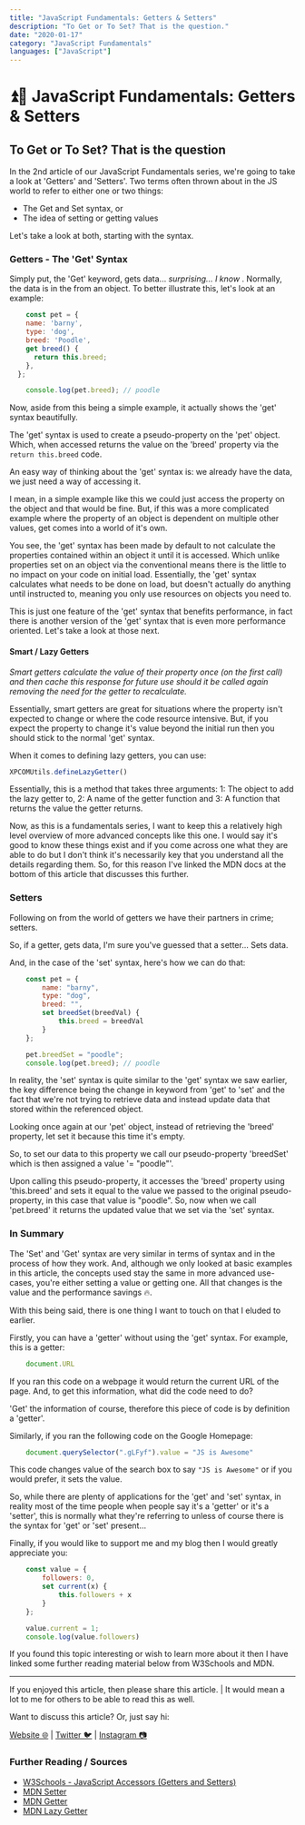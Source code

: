 ---
title: "JavaScript Fundamentals: Getters & Setters"
description: "To Get or To Set? That is the question."
date: "2020-01-17"
category: "JavaScript Fundamentals"
languages: ["JavaScript"]
---

# ⏫🔽 JavaScript Fundamentals: Getters & Setters

## To Get or To Set? That is the question

In the 2nd article of our JavaScript Fundamentals series, we're going to take a look at 'Getters' and 'Setters'. Two terms often thrown about in the JS world to refer to either one or two things:

* The Get and Set syntax, or
* The idea of setting or getting values

Let's take a look at both, starting with the syntax.

### Getters - The 'Get' Syntax

Simply put, the 'Get' keyword, gets data... *surprising... I know* . Normally, the data is in the from an object. To better illustrate this, let's look at an example:

```JavaScript
    const pet = {
    name: 'barny',
    type: 'dog',
    breed: 'Poodle',
    get breed() {
      return this.breed;
    },
  };

    console.log(pet.breed); // poodle
```

Now, aside from this being a simple example, it actually shows the 'get' syntax beautifully.

The 'get' syntax is used to create a pseudo-property on the 'pet' object. Which, when accessed returns the value on the 'breed' property via the `return this.breed` code.

An easy way of thinking about the 'get' syntax is: we already have the data, we just need a way of accessing it.

I mean, in a simple example like this we could just access the property on the object and that would be fine. But, if this was a more complicated example where the property of an object is dependent on multiple other values, get comes into a world of it's own.

You see, the 'get' syntax has been made by default to not calculate the properties contained within an object it until it is accessed. Which unlike properties set on an object via the conventional means there is the little to no impact on your code on initial load. Essentially, the 'get' syntax calculates what needs to be done on load, but doesn't actually do anything until instructed to, meaning you only use resources on objects you need to.

This is just one feature of the 'get' syntax that benefits performance, in fact there is another version of the 'get' syntax that is even more performance oriented. Let's take a look at those next.

#### Smart / Lazy Getters

*Smart getters calculate the value of their property once (on the first call) and then cache this response for future use should it be called again removing the need for the getter to recalculate.*

Essentially, smart getters are great for situations where the property isn't expected to change or where the code resource intensive. But, if you expect the property to change it's value beyond the initial run then you should stick to the normal 'get' syntax.

When it comes to defining lazy getters, you can use:

```JavaScript
XPCOMUtils.defineLazyGetter()
```

Essentially, this is a method that takes three arguments: 1: The object to add the lazy getter to, 2: A name of the getter function and 3: A function that returns the value the getter returns.

Now, as this is a fundamentals series, I want to keep this a relatively high level overview of more advanced concepts like this one. I would say it's good to know these things exist and if you come across one what they are able to do but I don't think it's necessarily key that you understand all the details regarding them. So, for this reason I've linked the MDN docs at the bottom of this article that discusses this further.

### Setters

Following on from the world of getters we have their partners in crime; setters.

So, if a getter, gets data, I'm sure you've guessed that a setter... Sets data.

And, in the case of the 'set' syntax, here's how we can do that:

```JavaScript
    const pet = {
        name: "barny",
        type: "dog",
        breed: "",
        set breedSet(breedVal) {
            this.breed = breedVal
        }
    };

    pet.breedSet = "poodle";
    console.log(pet.breed); // poodle
```

In reality, the 'set' syntax is quite similar to the 'get' syntax we saw earlier, the key difference being the change in keyword from 'get' to 'set' and the fact that we're not trying to retrieve data and instead update data that stored within the referenced object.

Looking once again at our 'pet' object, instead of retrieving the 'breed' property, let set it because this time it's empty.

So, to set our data to this property we call our pseudo-property 'breedSet' which is then assigned a value '= "poodle"'.

Upon calling this pseudo-property, it accesses the 'breed' property using 'this.breed' and sets it equal to the value we passed to the original pseudo-property, in this case that value is "poodle". So, now when we call 'pet.breed' it returns the updated value that we set via the 'set' syntax.

### In Summary

The 'Set' and 'Get' syntax are very similar in terms of syntax and in the process of how they work. And, although we only looked at basic examples in this article, the concepts used stay the same in more advanced use-cases, you're either setting a value or getting one. All that changes is the value and the performance savings 🔥.

With this being said, there is one thing I want to touch on that I eluded to earlier.

Firstly, you can have a 'getter' without using the 'get' syntax. For example, this is a getter:

```JavaScript
    document.URL
```

If you ran this code on a webpage it would return the current URL of the page. And, to get this information, what did the code need to do?

'Get' the information of course, therefore this piece of code is by definition a 'getter'.

Similarly, if you ran the following code on the Google Homepage:

```JavaScript
    document.querySelector(".gLFyf").value = "JS is Awesome"
```

This code changes value of the search box to say `"JS is Awesome"` or if you would prefer, it sets the value.

So, while there are plenty of applications for the 'get' and 'set' syntax, in reality most of the time people when people say it's a 'getter' or it's a 'setter', this is normally what they're referring to unless of course there is the syntax for 'get' or 'set' present...

Finally, if you would like to support me and my blog then I would greatly appreciate you:

```JavaScript
    const value = {
        followers: 0,
        set current(x) {
            this.followers + x
        }
    };

    value.current = 1;
    console.log(value.followers)
```

If you found this topic interesting or wish to learn more about it then I have linked some further reading material below from W3Schools and MDN.

---

If you enjoyed this article, then please share this article. | It would mean a lot to me for others to be able to read this as well.

Want to discuss this article? Or, just say hi:

[Website 🌐](https://www.conermurphy.com) | [Twitter 🐦](https://twitter.com/ConerMMurphy) | [Instagram 📷](https://www.instagram.com/conermurphy/)

### Further Reading / Sources

- [W3Schools - JavaScript Accessors (Getters and Setters)](https://www.w3schools.com/js/js_object_accessors.asp)
- [MDN Setter](https://developer.mozilla.org/en-US/docs/Web/JavaScript/Reference/Functions/set)
- [MDN Getter](https://developer.mozilla.org/en-US/docs/Web/JavaScript/Reference/Functions/get)
- [MDN Lazy Getter](https://developer.mozilla.org/en-US/docs/Mozilla/JavaScript_code_modules/XPCOMUtils.jsm#defineLazyGetter)
